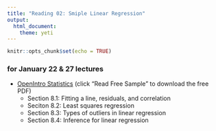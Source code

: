 ```yaml
---
title: "Reading 02: Smiple Linear Regression"
output: 
  html_document: 
    theme: yeti
---
```


```r
knitr::opts_chunk$set(echo = TRUE)
```

### for January 22 & 27 lectures

- [OpenIntro Statistics](https://leanpub.com/openintro-statistics) (click "Read Free Sample" to download the free PDF)
    - Section 8.1: Fitting a line, residuals, and correlation
    - Seciton 8.2: Least squares regression
    - Section 8.3: Types of outliers in linear regression
    - Section 8.4: Inference for linear regression

<!--
- [Handbook of Regression Analysis](http://sakai.duke.edu) (Available for download on Sakai)
    - Section 1.1: Introduction
    - Section 1.2: Concepts and Background Material (**not** required to know matrix notation for regression)
    - Section 1.3: Methodology
    - Section 1.4: Example - Estimating Home Prices
<br><br>
-->

